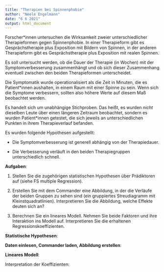 ```yaml
---
title: "Therapien bei Spinnenphobie"
author: "Neele Engelmann"
date: "6 6 2021"
output: html_document
---
```


Forscher*innen untersuchen die Wirksamkeit zweier unterschiedlicher Therapieformen gegen Spinnenphobie. In einer Therapieform gibt es Gesprächstherapie plus Exposition mit Bildern von Spinnen, in der anderen Therapieform gibt es Gesprächstherapie plus Exposition mit realen Spinnen.

Es soll untersucht werden, ob die Dauer der Therapie (in Wochen) mit der Symptomverbesserung zusammenhängt und ob sich dieser Zusammenhang eventuell zwischen den beiden Therapieformen unterscheidet.

Die Symptomatik wurde operationalisiert als die Zeit in Minuten, die es Patient*innen aushalten, in einem Raum mit einer Spinne zu sein. Wenn sich die Symptome verbessern, sollten also höhere Werte auf diesem Maß beobachtet werden.

Es handelt sich um unabhängige Stichproben. Das heißt, es wurden *nicht* dieselben Leute über einen längeren Zeitraum beobachtet, sondern es wurden Patient*innen getestet, die sich jeweils an unterschiedlichen Punkten in ihrem Therapieverlauf befanden. 

Es wurden folgende Hypothesen aufgestellt:

- Die Symptomverbesserung ist generell abhängig von der Therapiedauer.

- Die Verbesserung verläuft in den beiden Therapiegruppen unterschiedlich schnell.

**Aufgaben**:

1) Stellen Sie die zugehörigen statistischen Hypothesen über Prädiktoren auf (siehe FS multiple Regression). 

2) Erstellen Sie mit dem Commander eine Abbildung, in der die Verläufe der beiden Gruppen zu sehen sind (ein gruppiertes Streudiagramm mit Kleinstquadratlinien). Interpretieren Sie die Abbildung, welche Effekte deuten sich an?

3) Berechnen Sie ein lineares Modell. Nehmen Sie beide Faktoren und ihre Interaktion ins Modell auf. Interpretieren Sie die erhaltenen Regressionskoeffizienten.


**Statistische Hypothesen**:



**Daten einlesen, Commander laden, Abbildung erstellen**:



**Lineares Modell**:



Interpretation der Koeffizienten:




